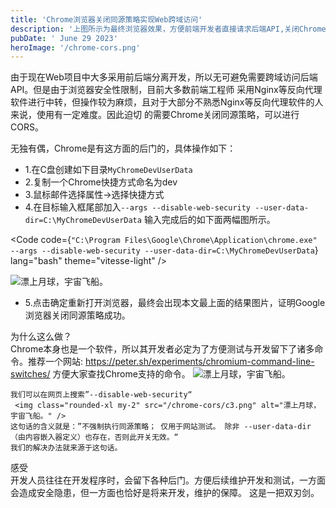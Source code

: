 ```yaml
---
title: 'Chrome浏览器关闭同源策略实现Web跨域访问'
description: '上图所示为最终浏览器效果，方便前端开发者直接请求后端API,关闭Chrome同源策略限制。（本篇博客仅用于开发者使用，正常请勿用）'
pubDate: ' June 29 2023'
heroImage: '/chrome-cors.png'
---
```



由于现在Web项目中大多采用前后端分离开发，所以无可避免需要跨域访问后端API。但是由于浏览器安全性限制，目前大多数前端工程师
采用Nginx等反向代理软件进行中转，但操作较为麻烦，且对于大部分不熟悉Nginx等反向代理软件的人来说，使用有一定难度。因此迫切
的需要Chrome关闭同源策略，可以进行CORS。

无独有偶，Chrome是有这方面的后门的，具体操作如下：
- 1.在C盘创建如下目录`MyChromeDevUserData`
- 2.复制一个Chrome快捷方式命名为dev
- 3.鼠标邮件选择属性->选择快捷方式
- 4.在目标输入框尾部加入`--args --disable-web-security --user-data-dir=C:\MyChromeDevUserData`
    输入完成后的如下面两幅图所示。


<Code code={`"C:\Program Files\Google\Chrome\Application\chrome.exe" --args --disable-web-security --user-data-dir=C:\MyChromeDevUserData`} lang="bash" theme="vitesse-light" />

<img class="rounded-xl my-2" src="/chrome-cors/c1.png" alt="漂上月球，宇宙飞船。" />

- 5.点击确定重新打开浏览器，最终会出现本文最上面的结果图片，证明Google浏览器关闭同源策略成功。

<div class="text-2xl font-bold text-shenhuilan my-2" >为什么这么做？</div>
<div>
    Chrome本身也是一个软件，所以其开发者必定为了方便测试与开发留下了诸多命令。推荐一个网站:
    <a class="underline underline-offset-2 text-red-600" href="https://peter.sh/experiments/chromium-command-line-switches">https://peter.sh/experiments/chromium-command-line-switches/</a>
    方便大家查找Chrome支持的命令。
    <img class="rounded-xl my-2" src="/chrome-cors/c2.png" alt="漂上月球，宇宙飞船。" />

    我们可以在网页上搜索”--disable-web-security“
     <img class="rounded-xl my-2" src="/chrome-cors/c3.png" alt="漂上月球，宇宙飞船。" />
    这句话的含义就是：”不强制执行同源策略； 仅用于网站测试。 除非 --user-data-dir （由内容嵌入器定义）也存在，否则此开关无效。“
    我们的解决办法就来源于这句话。
</div>
<div class="text-2xl font-bold text-shenhuilan my-2" >感受</div>
<div class="border-solid border-2 border-teal-600 rounded-lg p-5">
    开发人员往往在开发程序时，会留下各种后门。方便后续维护开发和测试，一方面会造成安全隐患，但一方面也恰好是将来开发，维护的保障。
    这是一把双刃剑。
</div>